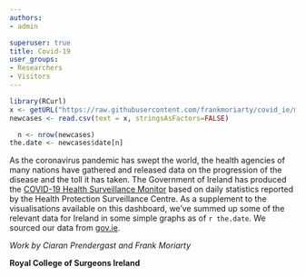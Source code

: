 ```yaml
---
authors:
- admin

superuser: true
title: Covid-19
user_groups:
- Researchers
- Visitors
---
```

```r
library(RCurl)
x <- getURL("https://raw.githubusercontent.com/frankmoriarty/covid_ie/master/doh_covid_ie_cases_analysis.csv")
newcases <- read.csv(text = x, stringsAsFactors=FALSE)

  n <- nrow(newcases)
the.date <- newcases$date[n]

```

As the coronavirus pandemic has swept the world, the health agencies of many nations have gathered and released data on the progression of the disease and the toll it has taken. The Government of Ireland has produced the [COVID-19 Health Surveillance Monitor](https://www.gov.ie/en/publication/252d15-covid-19-coronavirus-data-for-ireland/) based on daily statistics reported by the Health Protection Surveillance Centre. As a supplement to the visualisations available on this dashboard, we've summed up some of the relevant data for Ireland in some simple graphs as of `r the.date`. We sourced our data from [gov.ie](https://www.gov.ie/en/campaigns/c36c85-covid-19-coronavirus/?referrer=/health-covid-19). 


*Work by Ciaran Prendergast and Frank Moriarty*

**Royal College of Surgeons Ireland**

